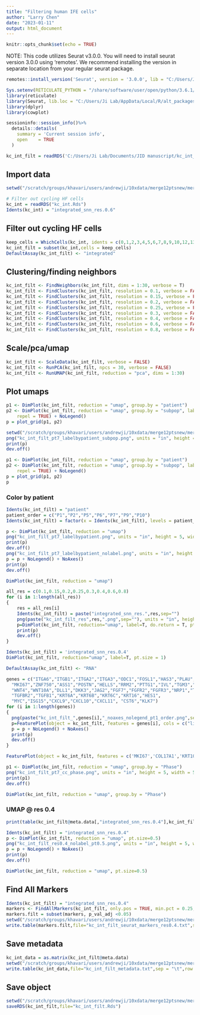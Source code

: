 ```yaml
---
title: "Filtering human IFE cells"
author: "Larry Chen"
date: "2023-01-11"
output: html_document
---
```


```r
knitr::opts_chunk$set(echo = TRUE)
```

NOTE: This code utilizes Seurat v3.0.0. You will need to install seurat version 3.0.0 using 'remotes'. We recommend installing the version in separate location from your regular seurat package.

```r
remotes::install_version('Seurat', version = '3.0.0', lib = "C:/Users/Ji Lab/AppData/Local/R/alt_packages" )
```

```r
Sys.setenv(RETICULATE_PYTHON = "/share/software/user/open/python/3.6.1/bin/python3")
library(reticulate)
library(Seurat, lib.loc = "C:/Users/Ji Lab/AppData/Local/R/alt_packages")
library(dplyr)
library(cowplot)
```

```r
sessioninfo::session_info()%>%
  details::details(
    summary = 'Current session info',
    open    = TRUE
  )
```

```r
kc_int_filt = readRDS('C:/Users/Ji Lab/Documents/JID manuscript/kc_int_filt.Rds')
```

## Import data

```r
setwd("/scratch/groups/khavari/users/andrewji/10xdata/merge12ptsnew/merge12ptsnew_kc/kc_norm/kc_int")

# Filter out cycling HF cells
kc_int = readRDS("kc_int.Rds")
Idents(kc_int) = "integrated_snn_res.0.6"
```

## Filter out cycling HF cells

```r
keep_cells = WhichCells(kc_int, idents = c(0,1,2,3,4,5,6,7,8,9,10,12,13))
kc_int_filt = subset(kc_int,cells = keep_cells)
DefaultAssay(kc_int_filt) <- "integrated"
```

## Clustering/finding neighbors

```r
kc_int_filt <- FindNeighbors(kc_int_filt, dims = 1:30, verbose = T)
kc_int_filt <- FindClusters(kc_int_filt, resolution = 0.1, verbose = FALSE)
kc_int_filt <- FindClusters(kc_int_filt, resolution = 0.15, verbose = FALSE)
kc_int_filt <- FindClusters(kc_int_filt, resolution = 0.2, verbose = FALSE)
kc_int_filt <- FindClusters(kc_int_filt, resolution = 0.25, verbose = FALSE)
kc_int_filt <- FindClusters(kc_int_filt, resolution = 0.3, verbose = FALSE)
kc_int_filt <- FindClusters(kc_int_filt, resolution = 0.4, verbose = FALSE)
kc_int_filt <- FindClusters(kc_int_filt, resolution = 0.6, verbose = FALSE)
kc_int_filt <- FindClusters(kc_int_filt, resolution = 0.8, verbose = FALSE)
```

## Scale/pca/umap

```r
kc_int_filt <- ScaleData(kc_int_filt, verbose = FALSE)
kc_int_filt <- RunPCA(kc_int_filt, npcs = 30, verbose = FALSE)
kc_int_filt <- RunUMAP(kc_int_filt, reduction = "pca", dims = 1:30)
```

## Plot umaps

```r
p1 <- DimPlot(kc_int_filt, reduction = "umap", group.by = "patient")
p2 <- DimPlot(kc_int_filt, reduction = "umap", group.by = "subpop", label = TRUE, 
    repel = TRUE) + NoLegend()
p = plot_grid(p1, p2)

setwd("/scratch/groups/khavari/users/andrewji/10xdata/merge12ptsnew/merge12ptsnew_kc/kc_norm/kc_int/kc_int_filt/plots")
png("kc_int_filt_pt7_labelbypatient_subpop.png", units = "in", height = 5, width = 10, res=300)
print(p)
dev.off()
```

```r
p1 <- DimPlot(kc_int_filt, reduction = "umap", group.by = "patient")
p2 <- DimPlot(kc_int_filt, reduction = "umap", group.by = "subpop", label = TRUE, 
    repel = TRUE) + NoLegend()
p = plot_grid(p1, p2)
p
```

### Color by patient

```r
Idents(kc_int_filt) = "patient"
patient_order = c("P1","P2","P5","P6","P7","P9","P10")
Idents(kc_int_filt) = factor(x = Idents(kc_int_filt), levels = patient_order)
```

```r
p <- DimPlot(kc_int_filt, reduction = "umap")
png("kc_int_filt_pt7_labelbypatient.png", units = "in", height = 5, width = 6, res=300)
print(p)
dev.off()
png("kc_int_filt_pt7_labelbypatient_nolabel.png", units = "in", height = 5, width = 5, res=300)
p = p + NoLegend() + NoAxes()
print(p)
dev.off()
```

```r
DimPlot(kc_int_filt, reduction = "umap")
```

```r
all_res = c(0.1,0.15,0.2,0.25,0.3,0.4,0.6,0.8)
for (i in 1:length(all_res))
{
	res = all_res[i]
	Idents(kc_int_filt) = paste("integrated_snn_res.",res,sep="")
	png(paste("kc_int_filt_res",res,".png",sep=""), units = "in", height = 5, width = 5.5, res=300)
	p=DimPlot(kc_int_filt, reduction="umap", label=T, do.return = T, pt.size = 1)
	print(p)
	dev.off()
}
```

```r
Idents(kc_int_filt) = 'integrated_snn_res.0.4'
DimPlot(kc_int_filt, reduction="umap", label=T, pt.size = 1)
```

```r
DefaultAssay(kc_int_filt) <- "RNA"

genes = c("ITGA6","ITGB1","ITGA2","ITGA3","ODC1","FOSL1","HAS3","PLAU","PHLDA1","PHLDA2","COL17A1","MMP10","PTHLH","MMP1","KRT1",
  "MKI67","ZNF750","ASS1","POSTN","HELLS","RRM2","PTTG1","IVL","TGM3","LOR","SLURP1","CALML5","KRT14","KRT15","KRT5","WNT3",
  "WNT4","WNT10A","DLL1","DKK3","JAG2","FGF7","FGFR2","FGFR3","NRP1","TGFBR1",
  "TGFBR2","TGFB1","KRT6A","KRT6B","KRT6C","KRT16","HES1",
  "MYC","ISG15","CXCL9","CXCL10","CXCL11", "CST6","KLK7")
for (i in 1:length(genes))
{
  png(paste("kc_int_filt_",genes[i],"_noaxes_nolegend_pt1_order.png",sep=""), units = "in", height = 6, width = 5, res=300)
  p=FeaturePlot(object = kc_int_filt, features = genes[i], cols = c("lightgrey", "blue"), pt.size = 1, order=T)
  p = p + NoLegend() + NoAxes()
  print(p)
  dev.off()
}
```

```r
FeaturePlot(object = kc_int_filt, features = c('MKI67','COL17A1','KRT10'), cols = c("lightgrey", "blue"), pt.size = 1, order=T)
```

```r
p1 <- DimPlot(kc_int_filt, reduction = "umap", group.by = "Phase")
png("kc_int_filt_pt7_cc_phase.png", units = "in", height = 5, width = 5, res=300)
print(p1)
dev.off()
```

```r
DimPlot(kc_int_filt, reduction = "umap", group.by = "Phase")
```

### UMAP \@ res 0.4

```r
print(table(kc_int_filt@meta.data[,"integrated_snn_res.0.4"],kc_int_filt@meta.data[,"patient"]))

Idents(kc_int_filt) = "integrated_snn_res.0.4"
p <- DimPlot(kc_int_filt, reduction = "umap", pt.size=0.5)
png("kc_int_filt_res0.4_nolabel_pt0.5.png", units = "in", height = 5, width = 5, res=300)
p = p + NoLegend() + NoAxes()
print(p)
dev.off()
```

```r
DimPlot(kc_int_filt, reduction = "umap", pt.size=0.5)
```

## Find All Markers

```r
Idents(kc_int_filt) = "integrated_snn_res.0.4"
markers <- FindAllMarkers(kc_int_filt, only.pos = TRUE, min.pct = 0.25, logfc.threshold = 0.25)
markers.filt = subset(markers, p_val_adj <0.05)
setwd("/scratch/groups/khavari/users/andrewji/10xdata/merge12ptsnew/merge12ptsnew_kc/kc_norm/kc_int/kc_int_filt")
write.table(markers.filt,file="kc_int_filt_seurat_markers_res0.4.txt",sep = "\t",row.names = T,col.names = T)
```

## Save metadata

```r
kc_int_data = as.matrix(kc_int_filt@meta.data)
setwd("/scratch/groups/khavari/users/andrewji/10xdata/merge12ptsnew/merge12ptsnew_kc/kc_norm/kc_int/kc_int_filt")
write.table(kc_int_data,file="kc_int_filt_metadata.txt",sep = "\t",row.names = T,col.names = T)
```

## Save object

```r
setwd("/scratch/groups/khavari/users/andrewji/10xdata/merge12ptsnew/merge12ptsnew_kc/kc_norm/kc_int/kc_int_filt")
saveRDS(kc_int_filt,file="kc_int_filt.Rds")
```
